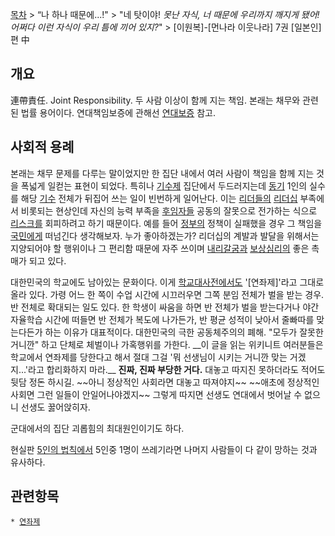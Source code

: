 [[목차]]
> “나 하나 때문에...!"
> "네 탓이야! ''못난 자식, 너 때문에 우리까지 깨지게 됐어! 어쩌다 이런 자식이 우리 틈에 끼어 있지?''"
> [이원복]-[먼나라 이웃나라] 7권 [일본인]편 中
== 개요 ==
連帶責任. Joint Responsibility. 두 사람 이상이 함께 지는 책임. 본래는 채무와 관련된 법률 용어이다. 연대책임보증에 관해선 [[연대보증]] 참고.

== 사회적 용례 ==
본래는 채무 문제를 다루는 말이었지만 한 집단 내에서 여러 사람이 책임을 함께 지는 것을 폭넓게 일컫는 표현이 되었다. 특히나 [[기수제]] 집단에서 두드러지는데 [[동기]] 1인의 실수를 해당 [[기수]] 전체가 뒤집어 쓰는 일이 빈번하게 일어난다. 이는 [[리더]]들의 [[리더십]] 부족에서 비롯되는 현상인데 자신의 능력 부족을 [[후임]]자들 공동의 잘못으로 전가하는 식으로 [[리스크]]를 회피하려고 하기 때문이다. 예를 들어 [[정부]]의 정책이 실패했을 경우 그 책임을 [[국민]]에게 떠넘긴다 생각해보자. 누가 좋아하겠는가?
리더십의 계발과 발달을 위해서는 지양되어야 할 행위이나 그 편리함 때문에 자주 쓰이며 [[내리갈굼]]과 [[보상심리]]의 좋은 촉매가 되고 있다.

대한민국의 학교에도 남아있는 문화이다. 이게 [[학교대사전]]에서도 '[연좌제]'라고 그대로 올라 있다. 가령 어느 한 쪽이 수업 시간에 시끄러우면 그쪽 분임 전체가 벌을 받는 경우. 반 전체로 확대되는 일도 있다. 한 학생이 싸움을 하면 반 전체가 벌을 받는다거나 야간자율학습 시간에 떠들면 반 전체가 복도에 나가든가, 반 평균 성적이 낮아서 줄빠따를 맞는다든가 하는 이유가 대표적이다.
대한민국의 극한 공동체주의의 폐해. "모두가 잘못한거니깐" 하고 단체로 체벌이나 가혹행위를 가한다. __이 글을 읽는 위키니트 여러분들은 학교에서 연좌제를 당한다고 해서 절대 그걸 '뭐 선생님이 시키는 거니깐 맞는 거겠지...'라고 합리화하지 마라.__ '''진짜, 진짜 부당한 거다.''' 대놓고 따지진 못하더라도 적어도 뒷담 정돈 하시길. ~~아니 정상적인 사회라면 대놓고 따져야지~~ ~~애초에 정상적인 사회면 그런 일들이 안일어나야겠지~~
그렇게 따지면 선생도 연대에서 벗어날 수 없으니 선생도 꿇어앉히자.

군대에서의 집단 괴롭힘의 최대원인이기도 하다.

현실판 [[5인의 법칙]]에서 5인중 1명이 쓰레기라면 나머지 사람들이 다 같이 망하는 것과 유사하다.

== 관련항목 ==
 * [[연좌제]]
